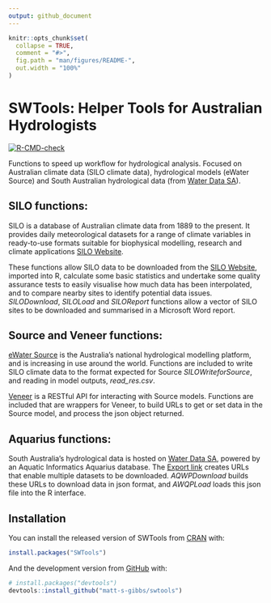 ```yaml
---
output: github_document
---
```


<!-- README.md is generated from README.Rmd. Please edit that file -->


```r
knitr::opts_chunk$set(
  collapse = TRUE,
  comment = "#>",
  fig.path = "man/figures/README-",
  out.width = "100%"
)
```

# SWTools: Helper Tools for Australian Hydrologists

<!-- badges: start -->
  [![R-CMD-check](https://github.com/matt-s-gibbs/swtools/workflows/R-CMD-check/badge.svg)](https://github.com/matt-s-gibbs/swtools/actions)
  <!-- badges: end -->

Functions to speed up workflow for hydrological analysis. 
Focused on Australian climate data (SILO climate data), hydrological models (eWater Source) and South Australian hydrological data 
(from [Water Data SA](https://water.data.sa.gov.au)).

## SILO functions:

SILO is a database of Australian climate data from 1889 to the present. It provides daily meteorological datasets for a range of climate variables 
in ready-to-use formats suitable for biophysical modelling, research and climate applications [SILO Website](https://www.longpaddock.qld.gov.au/silo/).

These functions allow SILO data to be downloaded from the [SILO Website](https://www.longpaddock.qld.gov.au/silo/), imported into R, calculate some basic statistics and undertake some quality assurance tests to easily visualise how much data has been interpolated, and to compare nearby sites to identify potential data issues.
*SILODownload*, *SILOLoad* and *SILOReport* functions allow a vector of SILO sites to be downloaded and summarised in a Microsoft Word report.

## Source and Veneer functions:
[eWater Source](https://ewater.org.au/products/ewater-source/) is the Australia's national hydrological modelling platform, and is increasing in use around the world.
Functions are included to write SILO climate data to the format expected for Source *SILOWriteforSource*,
 and reading in model outputs, *read_res.csv*.

[Veneer](https://www.flowmatters.com.au/articles/introducing_veneer.html) is a RESTful API for interacting with Source models.
Functions are included that are wrappers for Veneer, to build URLs to get or set data in the Source model, and process the json object returned.

## Aquarius functions:
South Australia's hydrological data is hosted on [Water Data SA](https://water.data.sa.gov.au), powered by an Aquatic Informatics Aquarius database. 
The [Export link](https://water.data.sa.gov.au/Data/Export) creates URLs that enable multiple datasets to be downloaded.
*AQWPDownload* builds these URLs to download data in json format, and *AWQPLoad* loads this json file into the R interface.


## Installation

You can install the released version of SWTools from [CRAN](https://CRAN.R-project.org) with:

``` r
install.packages("SWTools")
```

And the development version from [GitHub](https://github.com/) with:

``` r
# install.packages("devtools")
devtools::install_github("matt-s-gibbs/swtools")
```
<!-- ## Example -->

<!-- This is a basic example which shows you how to solve a common problem: -->

<!-- ```{r example} -->
<!-- library(SWTools) -->
<!-- ## basic example code -->
<!-- ``` -->

